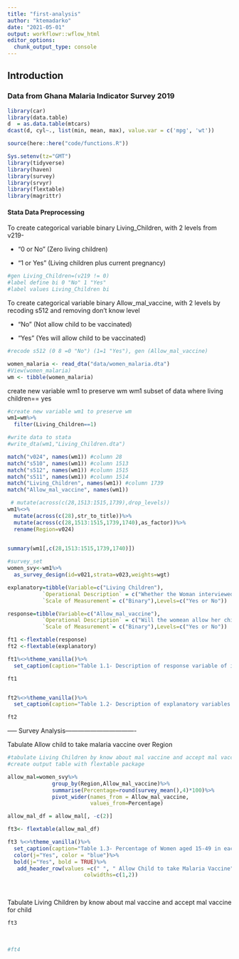 ```yaml
---
title: "first-analysis"
author: "ktemadarko"
date: "2021-05-01"
output: workflowr::wflow_html
editor_options:
  chunk_output_type: console
---
```


## Introduction

### Data from Ghana Malaria Indicator Survey 2019

```r
library(car)
library(data.table)
d  = as.data.table(mtcars)
dcast(d, cyl~., list(min, mean, max), value.var = c('mpg', 'wt'))
```

```r
source(here::here("code/functions.R"))

```

```r
Sys.setenv(tz="GMT")
library(tidyverse)
library(haven)
library(survey)
library(srvyr)
library(flextable)
library(magrittr)
```

#### Stata Data Preprocessing

To create categorical variable binary Living_Children, with 2 levels from v219-

-   "0 or No" (Zero living children)

-   "1 or Yes" (Living children plus current pregnancy)

```r
#gen Living_Children=(v219 != 0)
#label define bi 0 "No" 1 "Yes"
#label values Living_Children bi
```

To create categorical variable binary Allow_mal_vaccine, with 2 levels by recoding s512 and removing don't know level

-   "No" (Not allow child to be vaccinated)

-   "Yes" (Yes will allow child to be vaccinated)

```r
#recode s512 (0 8 =0 "No") (1=1 "Yes"), gen (Allow_mal_vaccine)
```

```r
women_malaria <- read_dta("data/women_malaria.dta")
#View(women_malaria)
wm <- tibble(women_malaria)

```

create new variable wm1 to preserve wm
wm1 subset of data where living children== yes
```r
#create new variable wm1 to preserve wm
wm1=wm%>%
  filter(Living_Children==1)

#write data to stata
#write_dta(wm1,"Living_Children.dta")

```



```r
match("v024", names(wm1)) #column 28
match("s510", names(wm1)) #column 1513
match("s512", names(wm1)) #column 1515
match("s511", names(wm1)) #column 1514
match("Living_Children", names(wm1)) #column 1739
match("Allow_mal_vaccine", names(wm1))
```

```r
 # mutate(across(c(28,1513:1515,1739),drop_levels))
wm1%<>%
  mutate(across(c(28),str_to_title))%>%
  mutate(across(c(28,1513:1515,1739,1740),as_factor))%>%
  rename(Region=v024)
  

summary(wm1[,c(28,1513:1515,1739,1740)])

#survey_set
women_svy<-wm1%>%
  as_survey_design(id=v021,strata=v023,weights=wgt)

```


```r
explanatory=tibble(Variable=c("Living Children"),
           `Operational Description` = c("Whether the Woman interviewed has living children"),
           `Scale of Measurement`= c("Binary"),Levels=c("Yes or No"))

response=tibble(Variable=c("Allow_mal_vaccine"),
           `Operational Description` = c("Will the womean allow her child to be vaccinated"),
           `Scale of Measurement`= c("Binary"),Levels=c("Yes or No"))

ft1 <-flextable(response)
ft2 <-flextable(explanatory)
```

```r


ft1%<>%theme_vanilla()%>%
  set_caption(caption="Table 1.1- Description of response variable of interest")

ft1


ft2%<>%theme_vanilla()%>%
  set_caption(caption="Table 1.2- Description of explanatory variables of interest")

ft2
```

----- Survey Analysis----------------------------------


Tabulate Allow child to take malaria vaccine over Region 
```r
#tabulate Living Children by know about mal vaccine and accept mal vaccine for child
#create output table with flextable package

allow_mal=women_svy%>%
              group_by(Region,Allow_mal_vaccine)%>%
              summarise(Percentage=round(survey_mean(),4)*100)%>%
              pivot_wider(names_from = Allow_mal_vaccine, 
                          values_from=Percentage)

allow_mal_df = allow_mal[, -c(2)]

ft3<- flextable(allow_mal_df)

ft3 %<>%theme_vanilla()%>%
  set_caption(caption="Table 1.3- Percentage of Women aged 15-49 in each region grouped by their choices about the Malaria vaccine")%>%
  color(j="Yes", color = "blue")%>%
  bold(j="Yes", bold = TRUE)%>%
   add_header_row(values =c(" ", " Allow Child to take Malaria Vaccine"),
                        colwidths=c(1,2))



```

<br>
Tabulate Living Children by know about mal vaccine and accept mal vaccine for child
```r
ft3


```

<br>

```r
#ft4
```
